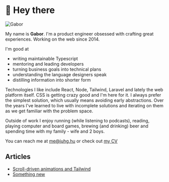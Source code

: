 
<Layout title="Gabor Juhasz">

# 👋 Hey there

<Image src={image} alt="Gabor" class="float-end mt-0 w-40 px-4 sm:w-48" />

My name is **Gabor**.
I'm a product engineer obsessed with crafting great experiences.
Working on the web since 2014.

I'm good at

- writing maintainable Typescript
- mentoring and leading developers
- turning business goals into technical plans
- understanding the language designers speak
- distilling information into shorter form

Technologies I like include React, Node, Tailwind, Laravel and lately the web platform itself.
CSS is getting crazy good and I'm here for it.
I always prefer the simplest solution, which usually means avoiding early abstractions.
Over the years I've learned to live with incomplete solutions and iterating on them as we get familiar with the problem space.

Outside of work I enjoy running (while listening to podcasts), reading, playing computer and board games, brewing (and drinking) beer and spending time with my family - wife and 2 boys.

You can reach me at me@juhg.hu or check out [my CV](/cv)

## Articles

- [Scroll-driven animations and Tailwind](/scroll-driven-animations)
- [Something new](/something-new)

</Layout>
